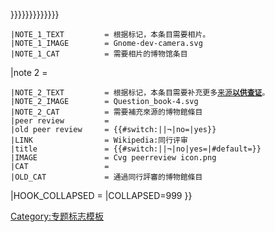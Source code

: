 {{WPBannerMeta
|PROJECT              = 博物馆
 |BANNER_NAME         = Template:WikiProject Museums
 |substcheck=<includeonly>{{subst:</includeonly><includeonly>substcheck}}</includeonly>
 |small={{{small|}}}
 |category={{{category|¬}}}
 |listas={{{listas|}}}
|PORTAL               = 图书馆和博物馆
|PORTAL_IMG           = Höxter_Germany_Corvey-Abbey-01.jpg
|IMAGE_LEFT           = V&AGarden.jpg
|importance={{{importance|}}}
 |BOTTOM_TEXT         = <div style="background: #FFD699; text-align: center">'''此評級可能僅依據专题质量标准所標示，歡迎提出修改、共識討論或重評。'''</div>
|QUALITY_SCALE        = extended
 |class={{{class|}}}
|HOOK_ASSESS = {{WPBannerMeta/hooks/qualimpintersect
 |class={{{class|}}}
 |importance={{{importance|}}}
 |category={{{category|¬}}}
 |ASSESSMENT_CAT      = 博物馆条目
 |QUALITY_SCALE       = extended
 |IMPORTANCE_SCALE    = standard
 |BANNER_NAME         = Template:WikiProject Museums
 |FORMAT              = CIT
}}
|attention={{{attention|}}}
|infobox={{{needs-infobox|}}}
|INFOBOX_CAT=需要信息框的博物馆条目
|note 1={{{needs-photo|{{{needs-image|{{{photo|{{{image|{{{need-photo|{{{need-image|}}}}}}}}}}}}}}}}}}
 |NOTE_1_TEXT         = 根据标记，本条目需要相片。
 |NOTE_1_IMAGE        = Gnome-dev-camera.svg
 |NOTE_1_CAT          = 需要相片的博物馆条目
|note 2               = {{{ref|}}}
 |NOTE_2_TEXT         = 根据标记，本条目需要补充更多[[WP:列明来源|来源]]'''[[WP:可供查证|以供查证]]'''。
 |NOTE_2_IMAGE        = Question_book-4.svg
 |NOTE_2_CAT          = 需要補充來源的博物館條目
 |peer review         = {{{peer|}}}
 |old peer review     = {{#switch:{{lc:{{{old-peer|¬}}}}}||¬|no=|yes}}
 |LINK                = Wikipedia:同行评审
 |title               = {{#switch:{{lc:{{{old-peer|¬}}}}}||¬|no|yes={{SUBJECTPAGENAME}}|#default={{{old-peer|}}}}}
 |IMAGE               = Cvg peerreview icon.png
 |CAT                 = 
 |OLD_CAT             = 通過同行評審的博物館條目
|HOOK_COLLAPSED       = {{WPBannerMeta/hooks/notecounter
 |category            = {{{category|¬}}}
 |BANNER_NAME         = Template:圖書館專題
 |note 1              = {{{peer|}}}
 |note 2              = {{{old-peer|}}}
}}
|COLLAPSED=999
}}<noinclude>{{documentation}}[[Category:专题标志模板]]</noinclude>